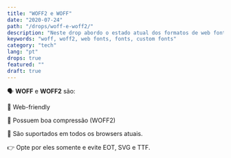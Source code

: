 ```yaml
---
title: "WOFF2 e WOFF"
date: "2020-07-24"
path: "/drops/woff-e-woff2/"
description: "Neste drop abordo o estado atual dos formatos de web fontes atuais."
keywords: "woff, woff2, web fonts, fonts, custom fonts"
category: "tech"
lang: "pt"
drops: true
featured: ""
draft: true
---
```



<Drop>

🗣 **WOFF** e **WOFF2** são:

🎨 Web-friendly

🎨 Possuem boa compressão (WOFF2)

🎨 São suportados em todos os browsers atuais.

👉 Opte por eles somente e evite EOT, SVG e TTF.

</Drop>
